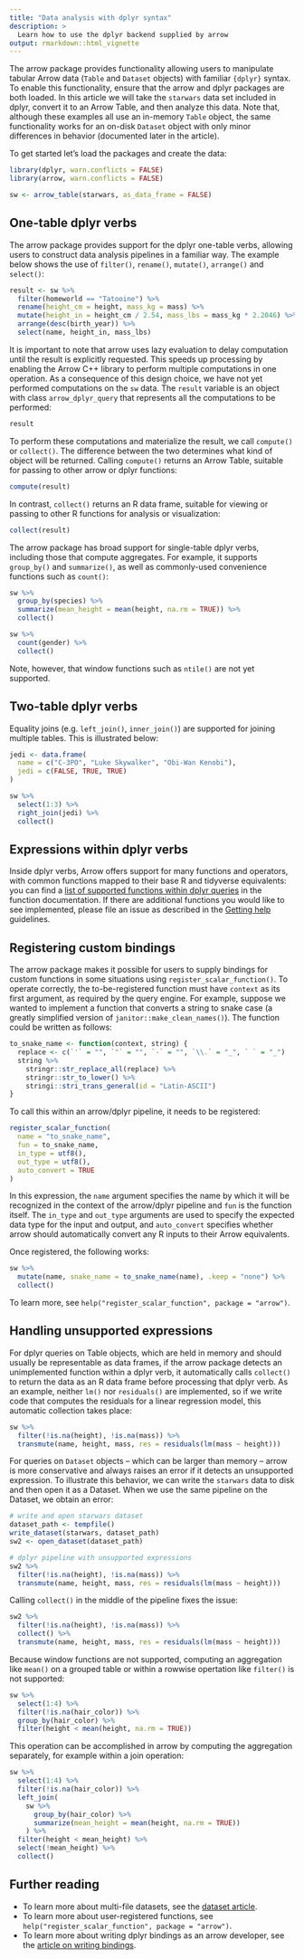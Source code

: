 ```yaml
---
title: "Data analysis with dplyr syntax"
description: >
  Learn how to use the dplyr backend supplied by arrow 
output: rmarkdown::html_vignette
---
```


The arrow package provides functionality allowing users to manipulate tabular Arrow data (`Table` and `Dataset` objects) with familiar `{dplyr}` syntax. To enable this functionality, ensure that the arrow and dplyr packages are both loaded. In this article we will take the `starwars` data set included in dplyr, convert it to an Arrow Table, and then analyze this data. Note that, although these examples all use an in-memory `Table` object, the same functionality works for an on-disk `Dataset` object with only minor differences in behavior (documented later in the article).

To get started let's load the packages and create the data:

```r
library(dplyr, warn.conflicts = FALSE)
library(arrow, warn.conflicts = FALSE)

sw <- arrow_table(starwars, as_data_frame = FALSE)
```

## One-table dplyr verbs

The arrow package provides support for the dplyr one-table verbs, allowing users to construct data analysis pipelines in a familiar way. The example below shows the use of `filter()`, `rename()`, `mutate()`, `arrange()` and `select()`:

```r
result <- sw %>%
  filter(homeworld == "Tatooine") %>%
  rename(height_cm = height, mass_kg = mass) %>%
  mutate(height_in = height_cm / 2.54, mass_lbs = mass_kg * 2.2046) %>%
  arrange(desc(birth_year)) %>%
  select(name, height_in, mass_lbs)
```

It is important to note that arrow uses lazy evaluation to delay computation until the result is explicitly requested. This speeds up processing by enabling the Arrow C++ library to perform multiple computations in one operation. As a consequence of this design choice, we have not yet performed computations on the `sw` data. The `result` variable is an object with class `arrow_dplyr_query` that represents all the computations to be performed:

```r
result
```

To perform these computations and materialize the result, we call
`compute()` or `collect()`. The difference between the two determines what kind of object will be returned. Calling `compute()` returns an Arrow Table, suitable for passing to other arrow or dplyr functions:

```r
compute(result)
```

In contrast, `collect()` returns an R data frame, suitable for viewing or passing to other R functions for analysis or visualization:

```r
collect(result)
```

The arrow package has broad support for single-table dplyr verbs, including those that compute aggregates. For example, it supports `group_by()` and `summarize()`, as well as commonly-used convenience functions such as `count()`:

```r
sw %>%
  group_by(species) %>%
  summarize(mean_height = mean(height, na.rm = TRUE)) %>%
  collect()

sw %>%
  count(gender) %>%
  collect()
```

Note, however, that window functions such as `ntile()` are not yet supported. 

## Two-table dplyr verbs

Equality joins (e.g. `left_join()`, `inner_join()`) are supported for joining multiple tables. This is illustrated below:

```r
jedi <- data.frame(
  name = c("C-3PO", "Luke Skywalker", "Obi-Wan Kenobi"),
  jedi = c(FALSE, TRUE, TRUE)
)

sw %>%
  select(1:3) %>%
  right_join(jedi) %>%
  collect()
```

## Expressions within dplyr verbs

Inside dplyr verbs, Arrow offers support for many functions and operators, with common functions mapped to their base R and tidyverse equivalents: you can find a [list of supported functions within dplyr queries](../reference/acero.html) in the function documentation. If there are additional functions you would like to see implemented, please file an issue as described in the [Getting help](https://arrow.apache.org/docs/r/#getting-help) guidelines.

## Registering custom bindings

The arrow package makes it possible for users to supply bindings for custom functions in some situations using `register_scalar_function()`. To operate correctly, the to-be-registered function must have `context` as its first argument, as required by the query engine. For example, suppose we wanted to implement a function that converts a string to snake case (a greatly simplified version of `janitor::make_clean_names()`). The function could be written as follows:

```r
to_snake_name <- function(context, string) {
  replace <- c(`'` = "", `"` = "", `-` = "", `\\.` = "_", ` ` = "_")
  string %>%
    stringr::str_replace_all(replace) %>%
    stringr::str_to_lower() %>%
    stringi::stri_trans_general(id = "Latin-ASCII")
}
```

To call this within an arrow/dplyr pipeline, it needs to be registered:

```r
register_scalar_function(
  name = "to_snake_name",
  fun = to_snake_name,
  in_type = utf8(),
  out_type = utf8(),
  auto_convert = TRUE
)
```

In this expression, the `name` argument specifies the name by which it will be recognized in the context of the arrow/dplyr pipeline and `fun` is the function itself. The `in_type` and `out_type` arguments are used to specify the expected data type for the input and output, and `auto_convert` specifies whether arrow should automatically convert any R inputs to their Arrow equivalents. 

Once registered, the following works:

```r
sw %>%
  mutate(name, snake_name = to_snake_name(name), .keep = "none") %>%
  collect()
```

To learn more, see `help("register_scalar_function", package = "arrow")`. 

## Handling unsupported expressions

For dplyr queries on Table objects, which are held in memory and should
usually be representable as data frames, if the arrow package detects
an unimplemented function within a dplyr verb, it automatically calls
`collect()` to return the data as an R data frame before processing
that dplyr verb. As an example, neither `lm()` nor `residuals()` are 
implemented, so if we write code that computes the residuals for a
linear regression model, this automatic collection takes place:

```r
sw %>%
  filter(!is.na(height), !is.na(mass)) %>%
  transmute(name, height, mass, res = residuals(lm(mass ~ height)))
```

For queries on `Dataset` objects -- which can be larger
than memory -- arrow is more conservative and always raises an
error if it detects an unsupported expression. To illustrate this 
behavior, we can write the `starwars` data to disk and then open
it as a Dataset. When we use the same pipeline on the Dataset, 
we obtain an error:

```r
# write and open starwars dataset
dataset_path <- tempfile()
write_dataset(starwars, dataset_path)
sw2 <- open_dataset(dataset_path)

# dplyr pipeline with unsupported expressions
sw2 %>%
  filter(!is.na(height), !is.na(mass)) %>%
  transmute(name, height, mass, res = residuals(lm(mass ~ height)))
```

Calling `collect()` in the middle of the pipeline fixes the issue:

```r
sw2 %>%
  filter(!is.na(height), !is.na(mass)) %>%
  collect() %>%
  transmute(name, height, mass, res = residuals(lm(mass ~ height)))
```

Because window functions are not supported, computing an aggregation like `mean()` on a grouped table or within a rowwise opertation like `filter()`  is not supported:

```r
sw %>%
  select(1:4) %>%
  filter(!is.na(hair_color)) %>%
  group_by(hair_color) %>%
  filter(height < mean(height, na.rm = TRUE))
```

This operation can be accomplished in arrow by computing the aggregation separately, for example within a join operation: 

```r
sw %>%
  select(1:4) %>%
  filter(!is.na(hair_color)) %>%
  left_join(
    sw %>%
      group_by(hair_color) %>%
      summarize(mean_height = mean(height, na.rm = TRUE))
    ) %>%
  filter(height < mean_height) %>%
  select(!mean_height) %>%
  collect()
```


## Further reading

- To learn more about multi-file datasets, see the [dataset article](./dataset.html).
- To learn more about user-registered functions, see `help("register_scalar_function", package = "arrow")`.
- To learn more about writing dplyr bindings as an arrow developer, see the [article on writing bindings](./developers/writing_bindings.html). 
